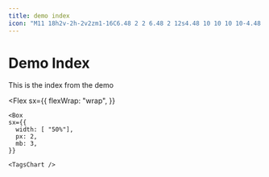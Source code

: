 ```yaml
---
title: demo index
icon: "M11 18h2v-2h-2v2zm1-16C6.48 2 2 6.48 2 12s4.48 10 10 10 10-4.48 10-10S17.52 2 12 2zm0 18c-4.41 0-8-3.59-8-8s3.59-8 8-8 8 3.59 8 8-3.59 8-8 8zm0-14c-2.21 0-4 1.79-4 4h2c0-1.1.9-2 2-2s2 .9 2 2c0 2-3 1.75-3 5h2c0-2.25 3-2.5 3-5 0-2.21-1.79-4-4-4z"
---
```




# Demo Index

This is the index from the demo

<Flex
  sx={{
    flexWrap: "wrap",
  }}
>
    <Box
    sx={{
      width: [ "50%"],
      px: 2,
      mb: 3,
    }}
  >
    <TagsChart />
  </Box>
  <Box
    sx={{
      width: ["50%"],
      px: 2,
      mb: 3,
    }}
  >
    <LatestPost />
  </Box>

</Flex>
